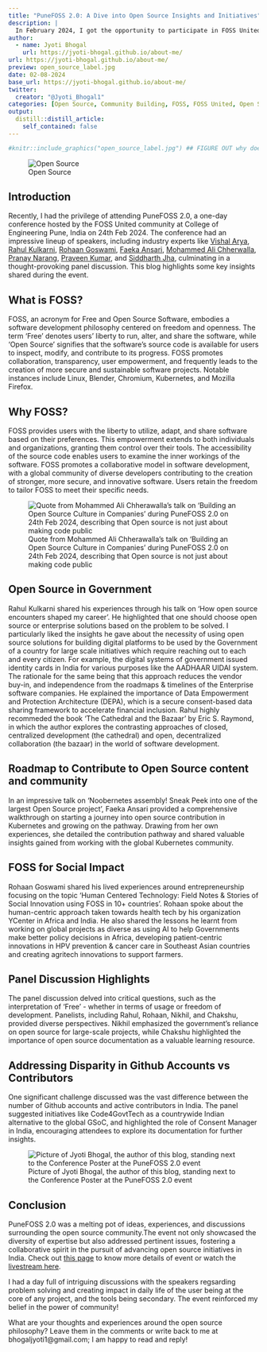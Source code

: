 ```yaml
---
title: "PuneFOSS 2.0: A Dive into Open Source Insights and Initiatives"
description: |
  In February 2024, I got the opportunity to participate in FOSS United's one day conferene PuneFOSS 2.0. With this blog, the reader wil come to know about FOSS in general, the talks at the conference, and my views.
author:
  - name: Jyoti Bhogal
    url: https://jyoti-bhogal.github.io/about-me/
url: https://jyoti-bhogal.github.io/about-me/
preview: open_source_label.jpg
date: 02-08-2024
base_url: https://jyoti-bhogal.github.io/about-me/
twitter:
  creator: "@Jyoti_Bhogal1"
categories: [Open Source, Community Building, FOSS, FOSS United, Open Science, Experience Blog]
output:
  distill::distill_article:
    self_contained: false
---
```

  
  
```r
#knitr::include_graphics("open_source_label.jpg") ## FIGURE OUT why does this give error
```

![Open Source](open_source_label.jpg)

## Introduction
Recently, I had the privilege of attending PuneFOSS 2.0, a one-day conference hosted by the FOSS United community at College of Engineering Pune, India on 24th Feb 2024. The conference had an impressive lineup of speakers, including industry experts like [Vishal Arya](https://www.linkedin.com/in/wisharya/), [Rahul Kulkarni](https://www.linkedin.com/in/rahul10100/), [Rohaan Goswami](https://www.linkedin.com/in/rohaangoswami/), [Faeka Ansari](https://www.linkedin.com/in/faeka/), [Mohammed Ali Chherwalla](https://www.linkedin.com/in/mohammed-ali-chherawalla/), [Pranay Narang](https://www.linkedin.com/in/pranay-narang/), [Praveen Kumar](https://www.linkedin.com/in/praveen-kumar-d-06b545168/), and [Siddharth Jha](https://www.linkedin.com/in/clearlysid/), culminating in a thought-provoking panel discussion. This blog highlights some key insights shared during the event.

## What is FOSS?
FOSS, an acronym for Free and Open Source Software, embodies a software development philosophy centered on freedom and openness. The term 'Free' denotes users' liberty to run, alter, and share the software, while 'Open Source' signifies that the software's source code is available for users to inspect, modify, and contribute to its progress. FOSS promotes collaboration, transparency, user empowerment, and frequently leads to the creation of more secure and sustainable software projects. Notable instances include Linux, Blender, Chromium, Kubernetes, and Mozilla Firefox.

## Why FOSS?
FOSS provides users with the liberty to utilize, adapt, and share software based on their preferences. This empowerment extends to both individuals and organizations, granting them control over their tools. The accessibility of the source code enables users to examine the inner workings of the software. FOSS promotes a collaborative model in software development, with a global community of diverse developers contributing to the creation of stronger, more secure, and innovative software. Users retain the freedom to tailor FOSS to meet their specific needs.


![Quote from Mohammed Ali Chherawalla’s talk on ‘Building an Open Source Culture in Companies’ during PuneFOSS 2.0 on 24th Feb 2024, describing that Open source is not just about making code public](MAC_talk_wednesday_solutions.jpg)


## Open Source in Government
Rahul Kulkarni shared his experiences through his talk on ‘How open source encounters shaped my career’. He highlighted that one should choose open source or enterprise solutions based on the problem to be solved. I particularly liked the insights he gave about the necessity of using open source solutions for building digital platforms to be used by the Government of a country for large scale initiatives which require reaching out to each and every citizen. For example, the digital systems of government issued identity cards in India for various purposes like the AADHAAR UIDAI system. The rationale for the same being that this approach reduces the vendor buy-in, and independence from the roadmaps & timelines of the Enterprise software companies. He explained the importance of Data Empowerment and Protection Architecture (DEPA), which is a secure consent-based data sharing framework to accelerate financial inclusion. Rahul highly recommeded the book ‘The Cathedral and the Bazaar’ by Eric S. Raymond, in which the author explores the contrasting approaches of closed, centralized development (the cathedral) and open, decentralized collaboration (the bazaar) in the world of software development.

## Roadmap to Contribute to Open Source content and community
In an impressive talk on ‘Noobernetes assembly! Sneak Peek into one of the largest Open Source project’, Faeka Ansari provided a comprehensive walkthrough on starting a journey into open source contribution in Kubernetes and growing on the pathway. Drawing from her own experiences, she detailed the contribution pathway and shared valuable insights gained from working with the global Kubernetes community.

## FOSS for Social Impact
Rohaan Goswami shared his lived experiences around entrepreneurship focusing on the topic ‘Human Centered Technology: Field Notes & Stories of Social Innovation using FOSS in 10+ countries’. Rohaan spoke about the human-centric approach taken towards health tech by his organization YCenter in Africa and India. He also shared the lessons he learnt from working on global projects as diverse as using AI to help Governments make better policy decisions in Africa, developing patient-centric innovations in HPV prevention & cancer care in Southeast Asian countries and creating agritech innovations to support farmers.

## Panel Discussion Highlights
The panel discussion delved into critical questions, such as the interpretation of 'Free' - whether in terms of usage or freedom of development. Panelists, including Rahul, Rohaan, Nikhil, and Chakshu, provided diverse perspectives. Nikhil emphasized the government's reliance on open source for large-scale projects, while Chakshu highlighted the importance of open source documentation as a valuable learning resource.

## Addressing Disparity in Github Accounts vs Contributors
One significant challenge discussed was the vast difference between the number of Github accounts and active contributors in India. The panel suggested initiatives like Code4GovtTech as a countrywide Indian alternative to the global GSoC, and highlighted the role of Consent Manager in India, encouraging attendees to explore its documentation for further insights.



![Picture of Jyoti Bhogal, the author of this blog, standing next to the Conference Poster at the PuneFOSS 2.0 event](Jyoti_Bhogal_PuneFOSS 2.0.jpg)

## Conclusion
PuneFOSS 2.0 was a melting pot of ideas, experiences, and discussions surrounding the open source community.The event not only showcased the diversity of expertise but also addressed pertinent issues, fostering a collaborative spirit in the pursuit of advancing open source initiatives in India. Check out [this page](https://indiafoss.net/Pune/2024) to know more details of event or watch the [livestream here](https://www.youtube.com/watch?v=IkqRx2Bkuyk).

I had a day full of intriguing discussions with the speakers regsarding problem solving and creating impact in daily life of the user being at the core of any project, and the tools being secondary. The event reinforced my belief in the power of community!

What are your thoughts and experiences around the open source philosophy? Leave them in the comments or write back to me at bhogaljyoti1@gmail.com; I am happy to read and reply!